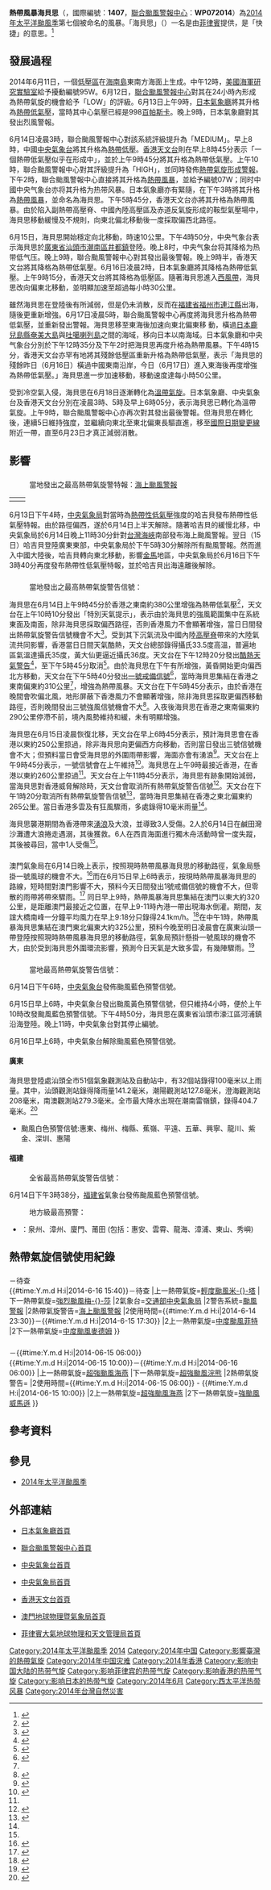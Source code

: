 {{NoteTA
|G1=TyphoonNew
|G2=TyphoonOld
|G3=Weather
|T=zh:熱帶風暴海貝思 (2014年); zh-cn:热带风暴海贝思 (2014年); zh-hk:熱帶風暴海貝思 (2014年); zh-tw:輕度颱風哈吉貝 (2014年)
|1=zh:熱帶風暴海貝思; zh-cn:热带风暴海贝思 ; zh-hk:熱帶風暴海貝思 ; zh-tw:輕度颱風哈吉貝
|2=zh:Tropical Storm Hagibis; zh-cn:Tropical Storm Hagibis; zh-hk:Tropical Sotrm Hagibis; zh-tw:Tropical Storm Hagibis
|skin=typhoon
}}
{{颱風基礎資訊
|颱風名稱               = 熱帶風暴海貝思
|外文名稱               = Tropical Storm Hagibis
|外文語言               = 英文
|代表圖像               = Hagibis Jun 15 2014 0320Z.jpg
|代表圖像名稱           = 6月15日，即將登陸的熱帶風暴海貝思
|形成日期               = 2014年6月13日
|轉化日期               = 2014年6月18日
|消散日期               = 2014年6月23日
|十分鐘平均風速JMA      = 40|JMA=knot
|十分鐘平均風速CWB      = 20|CWB=m/s
|十分鐘平均風速KMA      = 21|KMA=m/s
|十分鐘平均風速HKO      = 75
|十分鐘平均風速SMG      = 75
|十分鐘平均風速PAGASA   = 
|十分鐘平均風速TMD      = 35|TMD=knot
|二分鐘平均風速         = 23|NMC=m/s
|一分鐘平均風速         = 50|SSHS=knot<!--JTWC-->
|瞬間最大陣風           = 110<!--JMA-->
|最低氣壓               = 996<!--JMA-->
|氣旋能量指數           = 1.955
|財產損失               = {{CHNML}}8億1600萬[[人民幣|人民幣]]<ref>{{cite web|title=Twin Tornadoes, EF-4s, Oh My!: The Week in Severe Weather|url=http://m.propertycasualty360.com/2014/06/20/twin-tornadoes-ef-4s-oh-my-the-week-in-severe-weat|accessdate=2014-06-20|archive-date=2014-07-14|archive-url=https://web.archive.org/web/20140714185145/http://m.propertycasualty360.com/2014/06/20/twin-tornadoes-ef-4s-oh-my-the-week-in-severe-weat|dead-url=no}}</ref>
|死傷人數               = {{CHNML}}11死<ref>{{cite web|url=http://reliefweb.int/report/cambodia/asia-pacific-region-weekly-regional-humanitarian-snapshot-17-23-june-2014|title=Asia Pacific Region: Weekly Regional Humanitarian Snapshot 17 - 23 June 2014|accessdate=2014-06-23|archive-date=2019-06-16|archive-url=https://web.archive.org/web/20190616070337/https://reliefweb.int/report/cambodia/asia-pacific-region-weekly-regional-humanitarian-snapshot-17-23-june-2014|dead-url=no}}</ref>
|影響地區               = {{TWN}}、{{CHNML}}、<br>{{HK}}、{{JPN}}
|備註                   =
|颱風路徑圖             = Hagibis 2014 track.png
|風季年份               = 2014
|風季位置               = 太平洋
}}
{{UTC+8}}
{{portal phs}}
'''熱帶風暴海貝思'''（{{lang-en|'''Tropical Storm Hagibis'''}}，國際編號：'''1407'''，[[聯合颱風警報中心|聯合颱風警報中心]]：'''WP072014'''）為[[2014年太平洋颱風季|2014年太平洋颱風季]]第七個被命名的風暴。「海貝思」（{{link-tl|Hagibis|Hagibis}}）一名是由[[菲律賓|菲律賓]]提供，是「快捷」的意思。<ref>{{cite web|url=http://www.hko.gov.hk/informtc/sound/tc_pronunciation2014_uc.htm#Philippines|title=熱帶氣旋名稱的意義|author=香港天文台|accessdate=2014-01-18|archive-date=2014-11-04|archive-url=https://web.archive.org/web/20141104153021/http://www.hko.gov.hk/informtc/sound/tc_pronunciation2014_uc.htm#Philippines|dead-url=no}}</ref>

==發展過程==
2014年6月11日，一個[[低壓區|低壓區]]在[[海南島|海南島]]東南方海面上生成。中午12時，[[美國海軍研究實驗室|美國海軍研究實驗室]]給予擾動編號95W。6月12日，[[聯合颱風警報中心|聯合颱風警報中心]]對其在24小時內形成為熱帶氣旋的機會給予「LOW」的評級。6月13日上午9時，[[日本氣象廳|日本氣象廳]]將其升格為[[熱帶低氣壓|熱帶低氣壓]]，當時其中心氣壓已經是998[[百帕斯卡|百帕斯卡]]。晚上9時，日本氣象廳對其發出烈風警報。

6月14日凌晨3時，聯合颱風警報中心對該系統評級提升為「MEDIUM」。早上8時，中國[[中央氣象台|中央氣象台]]將其升格為[[熱帶低壓|熱帶低壓]]。[[香港天文台|香港天文台]]則在早上8時45分表示「一個熱帶低氣壓似乎在形成中」，並於上午9時45分將其升格為熱帶低氣壓。上午10時，聯合颱風警報中心對其評級提升為「HIGH」，並同時發佈[[熱帶氣旋形成警報|熱帶氣旋形成警報]]。下午2時，聯合颱風警報中心直接將其升格為[[熱帶風暴|熱帶風暴]]，並給予編號07W；同时中國中央气象台亦将其升格为热带风暴。日本氣象廳亦有緊隨，在下午3時將其升格為[[熱帶風暴|熱帶風暴]]，並命名為海貝思。下午5時45分，香港天文台亦將其升格為熱帶風暴。由於陷入副熱帶高壓脊、中國內陸高壓區及赤道反氣旋形成的鞍型氣壓場中，海貝思移動緩慢及不規則，向東北偏北移動後一度採取偏西北路徑。

6月15日，海貝思開始穩定向北移動，時速10公里。下午4時50分，中央气象台表示海貝思於[[廣東省|廣東省]][[汕頭市|汕頭市]][[潮南區|潮南區]][[井都鎮|井都鎮]]登陸。晚上8时，中央气象台将其降格为热带低气压。晚上9時，聯合颱風警報中心對其發出最後警報。晚上9時半，香港天文台將其降格為熱帶低氣壓。6月16日凌晨2時，日本氣象廳將其降格為熱帶低氣壓。上午9時15分，香港天文台將其降格為低壓區。隨著海貝思進入[[西風帶|西風帶]]，海貝思改向偏東北移動，並明顯加速至超過每小時30公里。

雖然海貝思在登陸後有所減弱，但是仍未消散，反而在[[福建省|福建省]][[福州市|福州市]][[連江縣|連江縣]]出海，隨後更重新增強。6月17日凌晨5時，聯合颱風警報中心再度將海貝思升格為熱帶低氣壓，並重新發出警報。海貝思移至東海後加速向東北偏東移 動，橫過[[日本|日本]][[鹿兒島縣|鹿兒島縣]][[奄美大島|奄美大島]]與[[吐噶喇列島|吐噶喇列島]]之間的海域，移向日本以南海域。日本氣象廳和中央气象台分別於下午12時35分及下午2时把海貝思再度升格為熱帶風暴。下午4時15分，香港天文台亦罕有地將其殘餘低壓區重新升格為熱帶低氣壓，表示「海貝思的殘餘昨日（6月16日）橫過中國東南沿岸，今日（6月17日）進入東海後再度增強為熱帶低氣壓。」海貝思進一步加速移動，移動速度達每小時50公里。

受到冷空氣入侵，海貝思在6月18日逐漸轉化為[[溫帶氣旋|溫帶氣旋]]。日本氣象廳、中央氣象台及香港天文台分別在凌晨3時、5時及早上6時05分，表示海貝思已轉化為溫帶氣旋。上午9時，聯合颱風警報中心亦再次對其發出最後警報。但海貝思在轉化後，連續5日維持強度，並繼續向東北至東北偏東長驅直進，移至[[國際日期變更線|國際日期變更線]]附近一帶，直至6月23日才真正減弱消散。

==影響==
==={{TWN}}===
: 當地發出之最高熱帶氣旋警特報：[[海上颱風警報|海上颱風警報]]
{| style="margin: 1em auto 1em auto;"
|-
| {{TWTY wind|avg|彭佳嶼=14.9|鞍部=5.8|竹子湖=1.1|淡水=3|基隆=3.9|臺北=2|新竹=1.7|宜蘭=2.8|蘇澳=5|花蓮=6.8|成功=5.1|臺東=2.3|大武=3.2|蘭嶼=10.1|臺中=1.9|梧棲=4.6|日月潭=2.3|阿里山=2|嘉義=4.1|玉山=15.2|臺南=6|高雄=5.9|恆春=3.4|澎湖=5.5|東吉島=11.4|金門=5|馬祖=4.3|Remark=}}
| {{TWTY wind|gust|彭佳嶼=19.6|鞍部=11.4|竹子湖=5.4|淡水=6|基隆=8.1|臺北=5.6|新竹=4.7|宜蘭=5.1|蘇澳=13.6|花蓮=10.8|成功=10.7|臺東=6.9|大武=6.1|蘭嶼=19.4|臺中=5|梧棲=7.6|日月潭=4.3|阿里山=5.8|嘉義=9.5|玉山=21.9|臺南=12.4|高雄=14.7|恆春=9.5|澎湖=11.7|東吉島=19.3|金門=12.7|馬祖=10.7|Remark=}}
|}
6月13日下午4時，[[中央氣象局|中央氣象局]]對當時為[[熱帶性低氣壓|熱帶性低氣壓]]強度的哈吉貝發布熱帶性低氣壓特報。由於路徑偏西，遂於6月14日上半天解除。隨著哈吉貝的緩慢北移，中央氣象局於6月14日晚上11時30分針對[[台灣海峽|台灣海峽]]南部發布海上颱風警報。翌日（15日）哈吉貝登陸廣東東部，中央氣象局於下午5時30分解除所有颱風警報。然而進入中國大陸後，哈吉貝轉向東北移動，影響[[金門縣|金]][[連江縣_(中華民國)|馬]]地區，中央氣象局於6月16日下午3時40分再度發布熱帶性低氣壓特報，並於哈吉貝出海遠離後解除。

==={{HK}}===
:當地發出之最高熱帶氣旋警告信號：{{HKTY|1}}
海貝思在6月14日上午9時45分於香港之東南約380公里增強為熱帶低氣壓<ref name="海貝思報告">{{cite web|url=http://www.hko.gov.hk/informtc/hagibis/report_uc.htm|title=熱帶風暴海貝思報告|author=香港天文台|date=2014-06-30|access-date=2014-07-05|archive-date=2019-10-23|archive-url=https://web.archive.org/web/20191023145557/http://www.hko.gov.hk/informtc/hagibis/report_uc.htm|dead-url=no}}</ref>，天文台在上午10時10分發出「特別天氣提示」，表示由於海貝思的強風範圍集中在系統東面及南面，除非海貝思採取偏西路徑，否則香港風力不會顯著增強，當日日間發出熱帶氣旋警告信號機會不大<ref>{{cite web|url=http://www.info.gov.hk/gia/wr/201406/14/P201406140379.htm|title=天氣稿第87號 - 每小時溫度濕度報告（連「特別天氣提示」）|author=香港天文台|date=2014-06-14|access-date=2017-12-09|archive-date=2019-06-16|archive-url=https://web.archive.org/web/20190616130344/https://www.info.gov.hk/gia/wr/201406/14/P201406140379.htm|dead-url=no}}</ref>。受到其下沉氣流及中國內陸[[高壓脊|高壓脊]]帶來的大陸氣流共同影響，香港當日日間天氣酷熱，天文台總部錄得攝氏33.5度高溫，普遍地區氣溫達攝氏35度，黃大仙更逼近攝氏36度。天文台在下午12時20分發出[[酷熱天氣警告|酷熱天氣警告]]<ref>{{cite web|url=http://www.info.gov.hk/gia/wr/201406/14/P201406140501.htm|title=天氣稿第105號 - 酷熱天氣警告|author=香港天文台|date=2014-06-14|access-date=2017-12-09|archive-date=2017-12-09|archive-url=https://web.archive.org/web/20171209152143/http://www.info.gov.hk/gia/wr/201406/14/P201406140501.htm|dead-url=no}}</ref>，至下午5時45分取消<ref>{{cite web|url=http://www.info.gov.hk/gia/wr/201406/14/P201406140855.htm|title=天氣稿第158號 - 酷熱天氣警告|author=香港天文台|date=2014-06-14|access-date=2017-12-09|archive-date=2019-06-25|archive-url=https://web.archive.org/web/20190625202258/https://www.info.gov.hk/gia/wr/201406/14/P201406140855.htm|dead-url=no}}</ref>。由於海貝思在下午有所增強，黃昏開始更向偏西北方移動，天文台在下午5時40分發出[[一號戒備信號|一號戒備信號]]<ref>{{cite web|url=http://www.info.gov.hk/gia/wr/201406/14/P201406140842.htm|title=天氣稿第152號 - 發出/取消熱帶氣旋警告信號|author=香港天文台|date=2014-06-14|access-date=2017-12-09|archive-date=2019-06-22|archive-url=https://web.archive.org/web/20190622190859/https://www.info.gov.hk/gia/wr/201406/14/P201406140842.htm|dead-url=no}}</ref>，當時海貝思集結在香港之東南偏東約310公里<ref name="海貝思報告"/>，增強為熱帶風暴。天文台在下午5時45分表示，由於香港在晚間會吹偏北風，地形屏蔽下香港風力不會顯著增強，除非海貝思採取更偏西移動路徑，否則晚間發出三號強風信號機會不大<ref>{{cite web|url=http://www.info.gov.hk/gia/wr/201406/14/P201406140853.htm|title=天氣稿第156號 - 熱帶氣旋警報|author=香港天文台|date=2014-06-14|access-date=2017-12-09|archive-date=2017-12-09|archive-url=https://web.archive.org/web/20171209152110/http://www.info.gov.hk/gia/wr/201406/14/P201406140853.htm|dead-url=no}}</ref>。入夜後海貝思在香港之東南偏東約290公里停滯不前，境內風勢維持和緩，未有明顯增強。

海貝思在6月15日凌晨恢復北移，天文台在早上6時45分表示，預計海貝思會在香港以東約250公里掠過，除非海貝思向更偏西方向移動，否則當日發出三號信號機會不大；但預料當日會受海貝思的外圍雨帶影響，海面亦會有湧浪<ref>{{cite web|url=http://www.info.gov.hk/gia/wr/201406/15/P201406150238.htm|title=天氣稿第52號 - 熱帶氣旋警報|author=香港天文台|date=2014-06-15|access-date=2017-12-09|archive-date=2019-06-10|archive-url=https://web.archive.org/web/20190610202926/https://www.info.gov.hk/gia/wr/201406/15/P201406150238.htm|dead-url=no}}</ref>。天文台在上午9時45分表示，一號信號會在上午維持<ref>{{cite web|url=http://www.info.gov.hk/gia/wr/201406/15/P201406150343.htm|title=天氣稿第86號 - 熱帶氣旋警報|author=香港天文台|date=2014-06-15|access-date=2017-12-09|archive-date=2017-12-09|archive-url=https://web.archive.org/web/20171209152115/http://www.info.gov.hk/gia/wr/201406/15/P201406150343.htm|dead-url=no}}</ref>。海貝思在上午9時最接近香港，在香港以東約260公里掠過<ref name="海貝思報告"/>。天文台在上午11時45分表示，海貝思有跡象開始減弱，當海貝思對香港威脅解除時，天文台會取消所有熱帶氣旋警告信號<ref>{{cite web|url=http://www.info.gov.hk/gia/wr/201406/15/P201406150446.htm|title=天氣稿第103號 - 熱帶氣旋警報|author=香港天文台|date=2014-06-15|access-date=2017-12-09|archive-date=2019-06-16|archive-url=https://web.archive.org/web/20190616230909/https://www.info.gov.hk/gia/wr/201406/15/P201406150446.htm|dead-url=no}}</ref>。天文台在下午1時20分取消所有熱帶氣旋警告信號<ref>{{cite web|url=http://www.info.gov.hk/gia/wr/201406/15/P201406150524.htm|title=天氣稿第119號 - 發出/取消熱帶氣旋警告信號|author=香港天文台|date=2014-06-15|access-date=2017-12-09|archive-date=2019-06-15|archive-url=https://web.archive.org/web/20190615135055/https://www.info.gov.hk/gia/wr/201406/15/P201406150524.htm|dead-url=no}}</ref>，當時海貝思集結在香港之東北偏東約265公里。當日香港多雲及有狂風驟雨，多處錄得10毫米雨量<ref name="海貝思報告"/>。

海貝思襲港期間為香港帶來[[湧浪|湧浪]]及大浪，並導致3人受傷。2人於6月14日在鹹田灣沙灘遭大浪捲走遇溺，其後獲救。6人在西貢海面進行獨木舟活動時曾一度失蹤，其後被尋回，當中1人受傷<ref name="海貝思報告"/>。

==={{MAC}}===
澳門氣象局在6月14日晚上表示，按照現時熱帶風暴海貝思的移動路徑，氣象局懸掛一號風球的機會不大。<ref>{{Cite web|title=氣象局料本澳懸掛一號風球機會不大|url=https://www.tdm.com.mo/zh-hant/news-detail/217047?date=2014.06.14|access-date=2021-10-27|work=www.tdm.com.mo|archive-date=2021-10-27|archive-url=https://web.archive.org/web/20211027033335/https://www.tdm.com.mo/zh-hant/news-detail/217047?date=2014.06.14|dead-url=no}}</ref>而在6月15日早上6時表示，按現時熱帶風暴海貝思的路線，短時間對澳門影響不大，預料今天日間發出1號戒備信號的機會不大，但零散的雨帶將帶來驟雨。<ref>{{Cite web|title=氣象局︰本澳日間發1號波機會不大|url=https://www.tdm.com.mo/zh-hant/news-detail/217052?date=2014.06.15|access-date=2021-10-27|work=www.tdm.com.mo|archive-date=2021-10-27|archive-url=https://web.archive.org/web/20211027032613/https://www.tdm.com.mo/zh-hant/news-detail/217052?date=2014.06.15|dead-url=no}}</ref> 同日早上9時，熱帶風暴海貝思集結在澳門以東大約320公里，是距離澳門最接近之位置，在早上9-11時內港一帶出現海水倒灌。期間，友誼大橋南峰一分鐘平均風力在早上9:18分只錄得24.1km/h。<ref>{{Cite web|title=澳門官方資料庫 -- 港澳氣旋監測站|url=http://www.hkmcw.net/wsrecordc.php?station=spda&year=2014&month=06&day=15|access-date=2021-10-31|work=www.hkmcw.net|archive-date=2021-10-31|archive-url=https://web.archive.org/web/20211031085028/http://www.hkmcw.net/wsrecordc.php?station=spda&year=2014&month=06&day=15|dead-url=no}}</ref>在中午1時，熱帶風暴海貝思集結在澳門東北偏東大約325公里，預料今晚至明日凌晨會在廣東汕頭一帶登陸按照現時熱帶風暴海貝思的移動路徑，氣象局預計懸掛一號風球的機會不大，由於受到海貝思外圍環流影響，預測今日天氣是大致多雲，有幾陣驟雨。<ref>{{Cite web|title=氣象局料懸掛一號風球機會不大|url=https://www.tdm.com.mo/zh-hant/news-detail/217079?date=2014.06.15|access-date=2021-10-27|work=www.tdm.com.mo|archive-date=2021-10-27|archive-url=https://web.archive.org/web/20211027033336/https://www.tdm.com.mo/zh-hant/news-detail/217079?date=2014.06.15|dead-url=no}}</ref>

==={{CHNML}}===
:當地最高熱帶氣旋警告信號：{{CNTY|2}}
6月14日下午6時，[[中央氣象台|中央氣象台]]發佈颱風藍色預警信號。

6月15日早上6時，中央氣象台發出颱風黃色預警信號，但只維持4小時，便於上午10時改發颱風藍色預警信號。下午4時50分，海貝思在廣東省汕頭市濠江區河浦鎮沿海登陸。晚上11時，中央氣象台對其停止編號。

6月16日早上6時，中央氣象台解除颱風藍色預警信號。

====廣東====
海貝思登陸處汕頭全市51個氣象觀測站及自動站中，有32個站錄得100毫米以上雨量。其中，汕頭觀測站錄得降雨量141.2毫米，潮陽觀測站127.8毫米，澄海觀測站208毫米，南澳觀測站279.3毫米。全市最大降水出現在潮南雷嶺鎮，錄得404.7毫米。<ref>{{cite web|url=http://www.stcd.com.cn/html/2014-06/17/content_534908.htm|title=全市34個鎮受災，緊急轉移群眾超1.6萬人|author=汕頭都市報|accessdate=2014-06-17|deadurl=yes|archiveurl=https://web.archive.org/web/20160305205253/http://www.stcd.com.cn/html/2014-06/17/content_534908.htm|archivedate=2016-03-05}}</ref>

* 颱風白色預警信號:惠東、梅州、梅縣、蕉嶺、平遠、五華、興寧、龍川、紫金、深圳、惠陽

====福建====
:全省最高熱帶氣旋警告信號：{{CNTY|1}}
6月14日下午3時38分，[[福建省|福建省]]氣象台發佈颱風藍色預警信號。
:地方級最高預警：
*{{CNTY|1}}：泉州、漳州、廈門、莆田 (包括：惠安、雲霄、龍海、漳浦、東山、秀嶼)

==熱帶氣旋信號使用紀錄==
==={{TWN}}===
{{熱帶氣旋警告使用記錄
|氣象台={{flagicon|ROC}}[[交通部中央氣象局|交通部中央氣象局]]
|警告系統=天氣特報
|熱帶氣旋警告=[[熱帶性低氣壓|熱帶性低氣壓]]特報
|使用時間={{#time:Y.m.d H:i|2014-6-13 16:00}}－待查<br>{{#time:Y.m.d H:i|2014-6-16 15:40}}－待查
|上一熱帶氣旋=[[熱帶風暴米娜_(2014年)|輕度颱風米-{}-塔]]
|下一熱帶氣旋=[[颱風美莎克_(2015年)|強烈颱風梅-{}-莎]]<!--影響臺灣時已減弱為熱帶性低氣壓，但須填入最高強度-->
|2氣象台={{flagicon|ROC}}[[交通部中央氣象局|交通部中央氣象局]]
|2警告系統=[[熱帶氣旋警告#臺灣|颱風警報]]
|2熱帶氣旋警告=[[海上颱風警報|海上颱風警報]]
|2使用時間={{#time:Y.m.d H:i|2014-6-14 23:30}}－{{#time:Y.m.d H:i|2014-6-15 17:30}}
|2上一熱帶氣旋=[[颱風菲特_(2013年)|中度颱風菲特]]
|2下一熱帶氣旋=[[颱風麥德姆_(2014年)|中度颱風麥德姆]]
}}

==={{HK}}===
{{熱帶氣旋警告使用記錄
|氣象台={{flagicon|HK}}[[香港天文台|香港天文台]]
|警告系統=[[香港熱帶氣旋警告信號|熱帶氣旋警告信號]]
|熱帶氣旋警告={{HKTY|1}}
|使用時間=14-6-2014 5:40PM－15-6-2014 1:20PM
|上一熱帶氣旋=[[颱風羅莎_(2013年)|強颱風羅莎]]
|下一熱帶氣旋=[[颱風威馬遜_(2014年)|超強颱風威馬遜]]
}}

==={{CHN}}===
{{熱帶氣旋警告使用記錄
|氣象台={{flagicon|PRC}}[[國家氣象中心|國家氣象中心]]
|警告系統=颱風預警信號
|熱帶氣旋警告={{CNTY|1}}
|使用時間={{#time:Y.m.d H:i|2014-06-14 18:00}}－{{#time:Y.m.d H:i|2014-06-15 06:00}}<br>{{#time:Y.m.d H:i|2014-06-15 10:00}}－{{#time:Y.m.d H:i|2014-06-16 06:00}}
|上一熱帶氣旋=[[颱風海燕_(2013年)|超強颱風海燕]]
|下一熱帶氣旋=[[颱風浣熊_(2014年)|超強颱風浣熊]]
|2熱帶氣旋警告={{CNTY|2}}
|2使用時間={{#time:Y.m.d H:i|2014-06-15 06:00}} - {{#time:Y.m.d H:i|2014-06-15 10:00}}
|2上一熱帶氣旋=[[颱風海燕_(2013年)|超強颱風海燕]]
|2下一熱帶氣旋=[[颱風威馬遜_(2014年)|強颱風威馬遜]]
}}

==參考資料==
{{reflist|2}}

==參見==
{{Commons category|Tropical Storm Hagibis (2014)}}
*[[2014年太平洋颱風季|2014年太平洋颱風季]]

==外部連結==
*{{ja}}[http://www.jma.go.jp/ 日本氣象廳首頁] {{Wayback|url=http://www.jma.go.jp/ |date=20061107170045 }}
*{{en}}[http://www.usno.navy.mil/JTWC/ 聯合颱風警報中心首頁] {{Wayback|url=http://www.usno.navy.mil/JTWC/ |date=20150809201922 }}
*{{zh-cn}}[https://web.archive.org/web/20120928121548/http://www.nmc.gov.cn/ 中央氣象台首頁]
*{{zh-tw}}[http://www.cwb.gov.tw/ 中央氣象局首頁] {{Wayback|url=http://www.cwb.gov.tw/ |date=20181025071210 }}
*{{zh-hk}}[http://www.hko.gov.hk/ 香港天文台首頁] {{Wayback|url=http://www.hko.gov.hk/ |date=20110224003313 }}
*{{zh-hk}}[http://www.smg.gov.mo/ 澳門地球物理暨氣象局首頁] {{Wayback|url=http://www.smg.gov.mo/ |date=20140517030343 }}
*{{en}}[http://www.pagasa.dost.gov.ph/ 菲律賓大氣地球物理和天文管理局首頁] {{Wayback|url=http://www.pagasa.dost.gov.ph/ |date=20081216234000 }}

{{2014_Pacific_typhoon_season_buttons}}
{{台灣颱風}}
[[Category:2014年太平洋颱風季|Category:2014年太平洋颱風季]]
[[Category:登陆汕头的热带气旋|2014]]
[[Category:2014年中国|Category:2014年中国]]
[[Category:影響臺灣的熱帶氣旋|Category:影響臺灣的熱帶氣旋]]
[[Category:2014年中国灾难|Category:2014年中国灾难]]
[[Category:2014年香港|Category:2014年香港]]
[[Category:影响中国大陆的热带气旋|Category:影响中国大陆的热带气旋]]
[[Category:影响菲律宾的热带气旋|Category:影响菲律宾的热带气旋]]
[[Category:影响香港的热带气旋|Category:影响香港的热带气旋]]
[[Category:影响日本的热带气旋|Category:影响日本的热带气旋]]
[[Category:2014年6月|Category:2014年6月]]
[[Category:西太平洋热带风暴|Category:西太平洋热带风暴]]
[[Category:2014年台灣自然災害|Category:2014年台灣自然災害]]